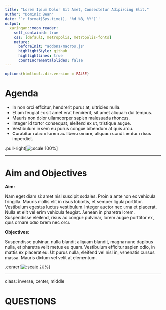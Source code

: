 ```yaml
---
title: "Lorem Ipsum Dolor Sit Amet, Consectetur Adipiscing Elit."
author: "Dominic Bean"
date: '`r format(Sys.time(), "%d %B, %Y")`'
output:
  xaringan::moon_reader:
    self_contained: true
    css: [default, metropolis, metropolis-fonts]
    nature:
      beforeInit: "addons/macros.js"
      highlightStyle: github
      highlightLines: true
      countIncrementalSlides: false
---
```


```r
options(htmltools.dir.version = FALSE)
```

# Agenda

- In non orci efficitur, hendrerit purus at, ultricies nulla.
- Etiam feugiat ex sit amet erat hendrerit, sit amet aliquam dui tempus.
- Mauris non dolor ullamcorper sapien malesuada rhoncus.
- Integer id tortor consequat, eleifend ex ut, tristique augue.
- Vestibulum in sem eu purus congue bibendum at quis arcu.
- Curabitur rutrum lorem ac libero ornare, aliquam condimentum risus imperdiet.

.pull-right[![:scale 100%](./images/checklist.jpg)]

---

# Aim and Objectives

**Aim:** 

Nam eget diam sit amet nisl suscipit sodales. Proin a ante non ex vehicula fringilla. Mauris mollis elit in risus lobortis, et semper ligula porttitor. Vestibulum egestas luctus vestibulum. Integer auctor nec urna et placerat. Nulla et elit vel enim vehicula feugiat. Aenean in pharetra lorem. Suspendisse eleifend, risus ac congue pulvinar, lorem augue porttitor ex, quis ornare odio lorem nec orci.

**Objectives:**

Suspendisse pulvinar, nulla blandit aliquam blandit, magna nunc dapibus nulla, et pharetra velit metus eu quam. Vestibulum efficitur sapien odio, in mattis ex placerat eu. Ut purus nulla, eleifend vel nisl in, venenatis cursus massa. Mauris dictum vel velit at elementum.

.center[![:scale 20%](./images/bullseye.jpg)]

---

class: inverse, center, middle

# QUESTIONS
